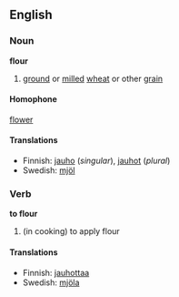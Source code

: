 ==English==
===Noun===
'''flour'''
#[[ground]] or [[milled]] [[wheat]] or other [[grain]]

====Homophone====
[[flower]]

====Translations====
*Finnish: [[jauho]] (''singular''), [[jauhot]] (''plural'')
*Swedish: [[mjöl]]

===Verb===
'''to flour'''
#(in cooking) to apply flour

====Translations====
*Finnish: [[jauhottaa]]
*Swedish: [[mjöla]]